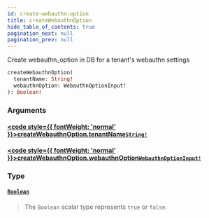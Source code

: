 ```yaml
---
id: create-webauthn-option
title: createWebauthnOption
hide_table_of_contents: true
pagination_next: null
pagination_prev: null
---
```








Create webauthn_option in DB for a tenant's webauthn settings

```graphql
createWebauthnOption(
  tenantName: String!
  webauthnOption: WebauthnOptionInput!
): Boolean!
```


### Arguments

#### [<code style={{ fontWeight: 'normal' }}>createWebauthnOption.<b>tenantName</b></code>](#)<Bullet />[`String!`](/scalars/string) <Badge class="secondary" text="non-null"/> <Badge class="secondary" text="scalar"/>
> 
> 

#### [<code style={{ fontWeight: 'normal' }}>createWebauthnOption.<b>webauthnOption</b></code>](#)<Bullet />[`WebauthnOptionInput!`](/inputs/webauthn-option-input) <Badge class="secondary" text="non-null"/> <Badge class="secondary" text="input"/>
> 
> 

### Type

#### [`Boolean`](/scalars/boolean) <Badge class="secondary" text="scalar"/>
> The `Boolean` scalar type represents `true` or `false`.
> 





